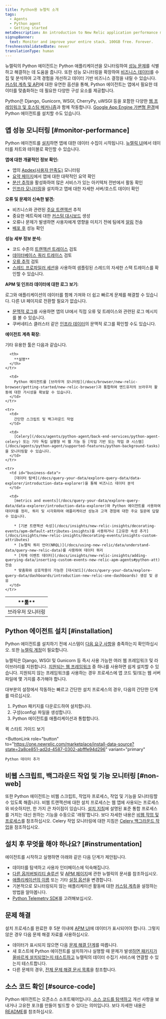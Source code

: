 ```yaml
---
title: Python용 뉴렐릭 소개
tags:
  - Agents
  - Python agent
  - Getting started
metaDescription: An introduction to New Relic application performance monitoring (APM) for Python applications.
signupBanner:
  text: Monitor and improve your entire stack. 100GB free. Forever.
freshnessValidatedDate: never
translationType: human
---
```


뉴렐릭의 Python 에이전트는 Python 애플리케이션을 모니터링하여 [성능 문제](#monitor-performance)를 식별하고 해결하는 데 도움을 줍니다. 또한 성능 모니터링을 확장하여 [비즈니스 데이터](#business-data)를 수집 및 분석하여 고객 경험을 개선하고 데이터 기반 비즈니스 결정을 내릴 수 있습니다. [커스텀 계측 및 API](/docs/agents/python-agent/custom-instrumentation/python-custom-instrumentation)에 대한 유연한 옵션을 통해, Python 에이전트는 앱에서 필요한 데이터를 맞춤화하는 데 필요한 다양한 구성 요소를 제공합니다.

Python은 Django, Gunicorn, WSGI, CherryPy, uWSGI 등을 포함한 다양한 [웹 프레임워크 및 호스팅 메커니즘](/docs/agents/python-agent/getting-started/instrumented-python-packages)과 함께 작동합니다. [Google App Engine 가변형 환경](/docs/agents/python-agent/hosting-services/install-new-relic-python-agent-gae-flexible-environment)에 Python 에이전트를 설치할 수도 있습니다.

## 앱 성능 모니터링 [#monitor-performance]

Python 에이전트를 [설치](#installation)하면 앱에 대한 데이터 수집이 시작됩니다. [뉴렐릭 UI](/docs/new-relic-one/use-new-relic-one/get-started/introduction-new-relic-one)에서 데이터를 차트와 테이블로 확인할 수 있습니다.

**앱에 대한 개괄적인 정보 확인:**

* 앱의 [Apdex(사용자 만족도)](/docs/apm/new-relic-apm/apdex/apdex-measuring-user-satisfaction) 모니터링
* [요약 페이지](/docs/apm/applications-menu/monitoring/apm-overview-page)에서 앱에 대한 대략적인 요약 확인
* [분산 추적](/docs/apm/distributed-tracing/getting-started/introduction-distributed-tracing)을 활성화하여 많은 서비스가 있는 아키텍처 전반에서 활동 확인
* [인프라 모니터링](/docs/infrastructure/new-relic-infrastructure/getting-started/introduction-new-relic-infrastructure)을 설치하고 앱에 대한 자세한 서버/호스트 데이터 확인

**오류 및 문제의 신속한 발견:**

* 비즈니스와 관련된 [주요 트랜잭션](/docs/apm/transactions/key-transactions/key-transactions-tracking-important-transactions-or-events) 추적
* 중요한 메트릭에 대한 [커스텀 대시보드](/docs/dashboards/new-relic-dashboards/custom-dashboards/custom-dashboards) 생성
* 오류나 문제가 발생하면 사용자에게 영향을 미치기 전에 팀에게 [알림](/docs/alerts/alert-policies/understanding-alert-policies/alerting-new-relic) 전송
* [배포 후](/docs/apm/applications-menu/events/deployments-page) 성능 확인

**성능 세부 정보 분석:**

* 코드 수준의 [트랜잭션 트레이스](/docs/apm/transactions/transaction-traces/transaction-traces) 검토
* [데이터베이스 쿼리 트레이스](/apm/transactions/transaction-traces/troubleshoot-sql-statements) 검토
* [오류 추적](/docs/apm/applications-menu/events/view-apm-error-analytics) 검토
* [스레드 프로파일러 세션](/docs/apm/applications-menu/events/thread-profiler-tool)을 사용하여 샘플링된 스레드의 자세한 스택 트레이스를 확인할 수 있습니다.

**APM 및 인프라 데이터에 대한 로그 보기:**

로그와 애플리케이션의 데이터를 함께 가져와 더 쉽고 빠르게 문제를 해결할 수 있습니다. 다른 UI 페이지로 전환할 필요가 없습니다.

* [문맥적 로그](/docs/logs/logs-context/configure-logs-context-python/)를 사용하면 앱의 UI에서 직접 오류 및 트레이스와 관련된 로그 메시지를 볼 수 있습니다.
* 쿠버네티스 클러스터 같은 [인프라 데이터](/docs/logs/forward-logs/forward-your-logs-using-infrastructure-agent/)의 문맥적 로그를 확인할 수도 있습니다.

**에이전트 계측 확장:**

기타 유용한 툴은 다음과 같습니다.

<table>
  <thead>
    <tr>
      <th style={{ width: "200px" }}>
        **툴**
      </th>

      <th>
        **설명**
      </th>
    </tr>
  </thead>

  <tbody>
    <tr>
      <td>
        브라우저 모니터링
      </td>

      <td>
        Python 에이전트를 [브라우저 모니터링](/docs/browser/new-relic-browser/getting-started/new-relic-browser)과 통합하여 엔드유저의 브라우저 활동에 대한 가시성을 확보할 수 있습니다.
      </td>
    </tr>

    <tr>
      <td>
        간단한 스크립트 및 백그라운드 작업
      </td>

      <td>
        [Celery](/docs/agents/python-agent/back-end-services/python-agent-celery) 또는 기타 독립 실행형 비 웹 기능 등 [작업 기반 또는 작업 큐 시스템](/docs/agents/python-agent/supported-features/python-background-tasks)을 모니터링할 수 있습니다.
      </td>
    </tr>

    <tr>
      <td id="business-data">
        [데이터 탐색](/docs/query-your-data/explore-query-data/data-explorer/introduction-data-explorer)을 통해 비즈니스 데이터 분석
      </td>

      <td>
        [metrics and events](/docs/query-your-data/explore-query-data/data-explorer/introduction-data-explorer)와 Python 에이전트를 사용하여 데이터를 정리, 쿼리 및 시각화하여 애플리케이션 성능과 고객 경험에 대한 주요 질문에 답할 수 있습니다.

        * [기본 트랜잭션 속성](/docs/insights/new-relic-insights/decorating-events/apm-default-attributes-insights)을 사용하거나 [고유한 속성 추가](/docs/insights/new-relic-insights/decorating-events/insights-custom-attributes)
        * [뉴렐릭 쿼리 언어(NRQL)](/docs/using-new-relic/data/understand-data/query-new-relic-data)를 사용하여 데이터 쿼리
        * [자체 이벤트 데이터](/docs/insights/new-relic-insights/adding-querying-data/inserting-custom-events-new-relic-apm-agents#python-att) 전송
        * 맞춤화와 상호작용이 가능한 [대시보드](/docs/query-your-data/explore-query-data/dashboards/introduction-new-relic-one-dashboards) 생성 및 공유
      </td>
    </tr>
  </tbody>
</table>

## Python 에이전트 설치 [#installation]

Python 에이전트를 설치하기 전에 시스템이 [다음 요구 사항](/docs/agents/python-agent/getting-started/compatibility-requirements-python-agent)을 충족하는지 확인하십시오. 또한 [뉴렐릭 계정](https://newrelic.com/signup)이 필요합니다.

뉴렐릭은 Django, WSGI 및 Gunicorn 등 즉시 사용 가능한 여러 웹 프레임워크 및 라이브러리를 지원합니다. [지원되는 웹 프레임워크](/docs/agents/python-agent/getting-started/instrumented-python-packages) 중 하나를 사용하면 쉽게 설치할 수 있습니다. 지원되지 않는 프레임워크를 사용하는 경우 프로세스에 앱 코드 및/또는 웹 서버 파일에 몇 가지를 추가해야 합니다.

대부분의 설정에서 작동하는 빠르고 간단한 설치 프로세스의 경우, 다음의 간단한 단계를 따르십시오.

1. Python 패키지를 다운로드하여 설치합니다.
2. 구성(config) 파일을 생성합니다.
3. Python 에이전트를 애플리케이션과 통합합니다.

<ButtonGroup>
  <ButtonLink
    role="button"
    to="/docs/agents/python-agent/getting-started/python-agent-quick-start"
    variant="link"
  >
    퀵 스타트 가이드 보기
  </ButtonLink>

  <ButtonLink
    role="button"
    to="https://one.newrelic.com/marketplace/install-data-source?state=2a8ce851-ad2d-4587-0302-abfffe94d296"
    variant="primary"
  >
    Python 데이터 추가
  </ButtonLink>
</ButtonGroup>

## 비웹 스크립트, 백그라운드 작업 및 기능 모니터링 [#non-web]

또한 Python 에이전트는 비웹 스크립트, 작업자 프로세스, 작업 및 기능을 모니터링할 수 있도록 해줍니다. 비웹 트랜잭션에 대한 설치 프로세스는 웹 앱에 사용되는 프로세스와 비슷하지만, 한 가지 큰 차이점이 있습니다. [설치 지침](/docs/agents/python-agent/getting-started/python-agent-quick-start)에 설명된 표준 통합 프로세스를 거치는 대신 원하는 기능을 수동으로 '래핑'합니다. 보다 자세한 내용은 [비웹 작업 및 프로세스](/docs/agents/python-agent/supported-features/python-background-tasks)를 참조하십시오. Celery 작업 모니터링에 대한 지침은 [Celery 백그라운드 작업](/docs/agents/python-agent/back-end-services/python-agent-celery)을 참조하십시오.

## 설치 후 무엇을 해야 하나요? [#instrumentation]

에이전트를 시작하고 실행하면 아래와 같은 다음 단계가 제안됩니다.

* 데이터를 탐색하고 사용자 인터페이스에 익숙해집니다.
* [다른 옵저버빌리티 솔루션](/docs/full-stack-observability/monitor-everything/get-started-new-relic-monitoring-tools/get-started-full-stack-observability) 및 [APM 페이지](/docs/apm)에 관한 뉴렐릭의 문서를 참조하십시오.
* [애플리케이션의 이름](/docs/agents/manage-apm-agents/app-naming/rename-your-application) 또는 기타 [설정 옵션](/docs/agents/python-agent/installation-configuration/python-agent-configuration)을 변경합니다.
* 기본적으로 모니터링되지 않는 애플리케이션 활동에 대한 [커스텀 계측](/docs/agents/python-agent/custom-instrumentation/python-custom-instrumentation)을 설정하는 방법을 알아봅니다.
* [Python Telemetry SDK](/docs/data-ingest-apis/get-data-new-relic/new-relic-sdks/telemetry-sdks-send-custom-telemetry-data-new-relic)를 고려해보십시오.

## 문제 해결

설치 프로세스를 완료한 후 5분 이내에 [APM UI](/docs/apm/applications-menu/monitoring/apm-overview-page)에 데이터가 표시되어야 합니다. 그렇지 않은 경우 다음 문제 해결 자료를 사용하십시오.

* 데이터가 표시되지 않으면 다음 [문제 해결 단계](/docs/agents/python-agent/troubleshooting/no-data-appears-python)를 따릅니다.
* 새 호스트에 Python 에이전트를 설치하거나 실행할 때 문제가 발생[하면 패키지가 올바르게 설치되었는지 테스트하고](/docs/agents/python-agent/installation-configuration/testing-python-agent) 뉴렐릭의 데이터 수집기 서비스에 연결할 수 있는지 테스트합니다.
* 다른 문제의 경우, [전체 문제 해결 문서 목록](/docs/agents/python-agent/troubleshooting/)을 참조합니다.

## 소스 코드 확인 [#source-code]

Python 에이전트는 오픈소스 소프트웨어입니다.[ 소스 코드를 탐색하고](https://github.com/newrelic/newrelic-python-agent) 개선 사항을 보내거나 고유한 포크를 만들어 빌드할 수 있다는 의미입니다. 보다 자세한 내용은 [README](https://github.com/newrelic/newrelic-python-agent/blob/main/README.rst)를 참조하십시오.